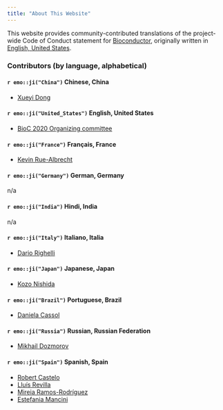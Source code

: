 ```yaml
---
title: "About This Website"
---
```


This website provides community-contributed translations of the project-wide Code of Conduct statement for [Bioconductor](https://bioconductor.org/), originally written in [English, United States](en-US.html). 

### Contributors (by language, alphabetical)

#### `r emo::ji("China")` Chinese, China

- [Xueyi Dong](https://github.com/XueyiDong)

#### `r emo::ji("United_States")` English, United States

- [BioC 2020 Organizing committee](https://bioc2020.bioconductor.org/organizers)

#### `r emo::ji("France")` Français, France

- [Kevin Rue-Albrecht](https://github.com/kevinrue)

#### `r emo::ji("Germany")` German, Germany

n/a

#### `r emo::ji("India")` Hindi, India

n/a

#### `r emo::ji("Italy")` Italiano, Italia

- [Dario Righelli](https://github.com/drighelli)

#### `r emo::ji("Japan")` Japanese, Japan

- [Kozo Nishida](https://github.com/kozo2)

#### `r emo::ji("Brazil")` Portuguese, Brazil

- [Daniela Cassol](https://github.com/dcassol)

#### `r emo::ji("Russia")` Russian, Russian Federation

- [Mikhail Dozmorov](https://github.com/mdozmorov)

#### `r emo::ji("Spain")` Spanish, Spain

- [Robert Castelo](https://github.com/rcastelo)
- [Lluís Revilla](https://github.com/llrs)
- [Mireia Ramos-Rodríguez](https://github.com/mireia-bioinfo)
- [Estefania Mancini](https://github.com/estepi)
